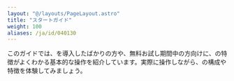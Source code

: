 ```yaml
---
layout: "@/layouts/PageLayout.astro"
title: "スタートガイド"
weight: 100
aliases: /ja/id/040130
---
```



このガイドでは、<Kintone />を導入したばかりの方や、無料お試し期間中の方向けに、<Kintone />の特徴がよくわかる基本的な操作を紹介しています。実際に操作しながら、<Kintone />の構成や特徴を体験してみましょう。
